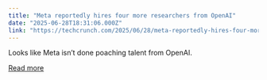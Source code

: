 ```yaml
---
title: "Meta reportedly hires four more researchers from OpenAI"
date: "2025-06-28T18:31:06.000Z"
link: "https://techcrunch.com/2025/06/28/meta-reportedly-hires-four-more-researchers-from-openai/"
---
```


Looks like Meta isn’t done poaching talent from OpenAI.

[Read more](https://techcrunch.com/2025/06/28/meta-reportedly-hires-four-more-researchers-from-openai/)
